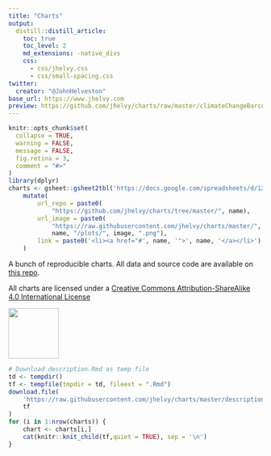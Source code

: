 ```yaml
---
title: "Charts"
output:
  distill::distill_article:
    toc: true
    toc_level: 2
    md_extensions: -native_divs
    css:
      - css/jhelvy.css
      - css/small-spacing.css
twitter:
  creator: "@JohnHelveston"
base_url: https://www.jhelvy.com
preview: https://github.com/jhelvy/charts/raw/master/climateChangeBarcode/plots/nasa_global_preview.png
---
```


```r
knitr::opts_chunk$set(
  collapse = TRUE,
  warning = FALSE,
  message = FALSE,
  fig.retina = 3,
  comment = "#>"
)
library(dplyr)
charts <- gsheet::gsheet2tbl('https://docs.google.com/spreadsheets/d/1Zj1jXqV5XsAXeIkUPzCJkvMrU5ah_y6VHb-san0Baio/edit?usp=sharing') %>% 
    mutate(
        url_repo = paste0(
            "https://github.com/jhelvy/charts/tree/master/", name),
        url_image = paste0(
            "https://raw.githubusercontent.com/jhelvy/charts/master/",
            name, "/plots/", image, ".png"),
        link = paste0('<li><a href="#', name, '">', name, '</a></li>')
    )
```

A bunch of reproducible charts. All data and source code are available on [this repo](https://github.com/jhelvy/charts).

All charts are licensed under a
[Creative Commons Attribution-ShareAlike 4.0 International License](https://creativecommons.org/licenses/by-sa/4.0/)

:::float-left

<img src="https://mirrors.creativecommons.org/presskit/buttons/88x31/png/by-sa.png" width="100px">

:::

```r
# Download description.Rmd as temp file
td <- tempdir()
tf <- tempfile(tmpdir = td, fileext = ".Rmd")
download.file(
    'https://raw.githubusercontent.com/jhelvy/charts/master/description.Rmd',
    tf
)
for (i in 1:nrow(charts)) {
    chart <- charts[i,]
    cat(knitr::knit_child(tf,quiet = TRUE), sep = '\n')
}
```
